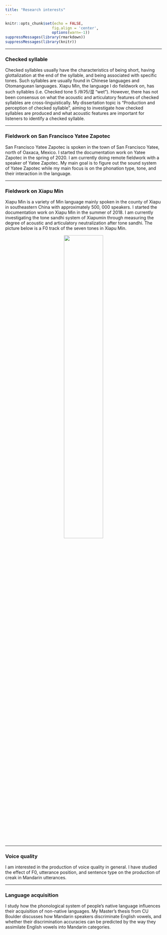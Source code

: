 ```yaml
---
title: "Research interests"
---
```

```r
knitr::opts_chunk$set(echo = FALSE,
                     fig.align = 'center',
                     options(warn=-1))
suppressMessages(library(rmarkdown))
suppressMessages(library(knitr))
```



***
### Checked syllable
Checked syllables usually have the characteristics of being short, having glottalization at the end of the syllable, and being associated with specific tones. Such syllables are usually found in Chinese languages and Otomanguean languages. Xiapu Min, the language I do fieldwork on, has such syllables (i.e. Checked tone 5 /θiʔ5/湿 "wet"). However, there has not been consensus on what the acoustic and articulatory features of checked syllables are cross-linguistically. My dissertation topic is "Production and perception of checked syllable", aiming to investigate how checked syllables are produced and what acoustic features are important for listeners to identify a checked syllable.

***
### Fieldwork on San Francisco Yatee Zapotec

San Francisco Yatee Zapotec is spoken in the town of San Francisco Yatee, north of Oaxaca, Mexico. I started the documentation work on Yatee Zapotec in the spring of 2020. I am currently doing remote fieldwork with a speaker of Yatee Zapotec. My main goal is to figure out the sound system of Yatee Zapotec while my main focus is on the phonation type, tone, and their interaction in the language.



***
### Fieldwork on Xiapu Min

Xiapu Min is a variety of Min language mainly spoken in the county of Xiapu in southeastern China with approximately 500, 000 speakers. I started the documentation work on Xiapu Min in the summer of 2018. I am currently investigating the tone sandhi system of Xiapumin through measuring the degree of acoustic and articulatory neutralization after tone sandhi. The picture below is a F0 track of the seven tones in Xiapu Min.

<center>
<img src="image/pitch_track.jpg" style="width:50%">
</center>


***

### Voice quality

I am interested in the production of voice quality in general. I have studied the effect of F0, utterance position, and sentence type on the production of creak in Mandarin utterances.

***

### Language acquisition

I study how the phonological system of people's native language influences their acquisition of non-native languages. My Master's thesis from CU Boulder discusses how Mandarin speakers discriminate English vowels, and whether their discrimination accuracies can be predicted by the way they assimilate English vowels into Mandarin categories.

